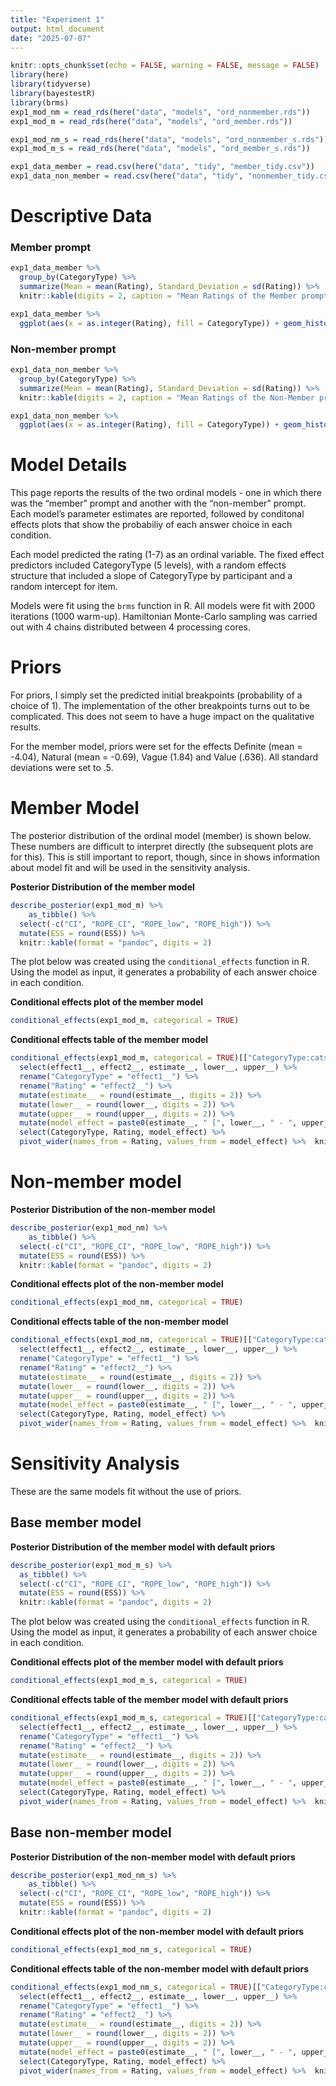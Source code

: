 ```yaml
---
title: "Experiment 1"
output: html_document
date: "2025-07-07"
---
```


```r
knitr::opts_chunk$set(echo = FALSE, warning = FALSE, message = FALSE)
library(here)
library(tidyverse)
library(bayestestR)
library(brms)
exp1_mod_nm = read_rds(here("data", "models", "ord_nonmember.rds"))
exp1_mod_m = read_rds(here("data", "models", "ord_member.rds"))

exp1_mod_nm_s = read_rds(here("data", "models", "ord_nonmember_s.rds")) 
exp1_mod_m_s = read_rds(here("data", "models", "ord_member_s.rds"))

exp1_data_member = read.csv(here("data", "tidy", "member_tidy.csv"))
exp1_data_non_member = read.csv(here("data", "tidy", "nonmember_tidy.csv"))
```

# Descriptive Data 

### Member prompt

```r
exp1_data_member %>% 
  group_by(CategoryType) %>% 
  summarize(Mean = mean(Rating), Standard_Deviation = sd(Rating)) %>% 
  knitr::kable(digits = 2, caption = "Mean Ratings of the Member prompt for each condition")
```

```r
exp1_data_member %>% 
  ggplot(aes(x = as.integer(Rating), fill = CategoryType)) + geom_histogram(binwidth = 1, color = "black") + facet_wrap(~CategoryType) + theme_minimal() + xlab("Rating")
```

### Non-member prompt 

```r
exp1_data_non_member %>% 
  group_by(CategoryType) %>% 
  summarize(Mean = mean(Rating), Standard_Deviation = sd(Rating)) %>% 
  knitr::kable(digits = 2, caption = "Mean Ratings of the Non-Member prompt for each condition")
```

```r
exp1_data_non_member %>% 
  ggplot(aes(x = as.integer(Rating), fill = CategoryType)) + geom_histogram(binwidth = 1, color = "black") + facet_wrap(~CategoryType) + theme_minimal() + xlab("Rating")
```

# Model Details

This page reports the results of the two ordinal models - one in which there was the "member" prompt and another with the "non-member" prompt. Each model's parameter estimates are reported, followed by conditonal effects plots that show the probabiliy of each answer choice in each condition.

Each model predicted the rating (1-7) as an ordinal variable. The fixed effect predictors included CategoryType (5 levels), with a random effects structure that included a slope of CategoryType by participant and a random intercept for item.

Models were fit using the `brms` function in R. All models were fit with 2000 iterations (1000 warm-up). Hamiltonian Monte-Carlo sampling was carried out with 4 chains distributed between 4 processing cores.

# Priors 

For priors, I simply set the predicted initial breakpoints (probability of a choice of 1). The implementation of the other breakpoints turns out to be complicated. This does not seem to have a huge impact on the qualitative results.

For the member model, priors were set for the effects Definite (mean = -4.04), Natural (mean = -0.69), Vague (1.84) and Value (.636). All standard deviations were set to .5. 

# Member Model

The posterior distribution of the ordinal model (member) is shown below. These numbers are difficult to interpret directly (the subsequent plots are for this). This is still important to report, though, since in shows information about model fit and will be used in the sensitivity analysis. 

**Posterior Distribution of the member model**
```r
describe_posterior(exp1_mod_m) %>% 
    as_tibble() %>% 
  select(-c("CI", "ROPE_CI", "ROPE_low", "ROPE_high")) %>% 
  mutate(ESS = round(ESS)) %>% 
  knitr::kable(format = "pandoc", digits = 2)
```

The plot below was created using the `conditional_effects` function in R. Using the model as input, it generates a probability of each answer choice in each condition. 

**Conditional effects plot of the member model**
```r
conditional_effects(exp1_mod_m, categorical = TRUE)
```

**Conditional effects table of the member model**
```r
conditional_effects(exp1_mod_m, categorical = TRUE)[["CategoryType:cats__"]] %>% 
  select(effect1__, effect2__, estimate__, lower__, upper__) %>% 
  rename("CategoryType" = "effect1__") %>% 
  rename("Rating" = "effect2__") %>% 
  mutate(estimate__ = round(estimate__, digits = 2)) %>% 
  mutate(lower__ = round(lower__, digits = 2)) %>% 
  mutate(upper__ = round(upper__, digits = 2)) %>% 
  mutate(model_effect = paste0(estimate__, " [", lower__, " - ", upper__, "]")) %>% 
  select(CategoryType, Rating, model_effect) %>% 
  pivot_wider(names_from = Rating, values_from = model_effect) %>%  knitr::kable(format = "pandoc", digits = 2)

```

# Non-member model

**Posterior Distribution of the non-member model**
```r
describe_posterior(exp1_mod_nm) %>% 
    as_tibble() %>% 
  select(-c("CI", "ROPE_CI", "ROPE_low", "ROPE_high")) %>% 
  mutate(ESS = round(ESS)) %>% 
  knitr::kable(format = "pandoc", digits = 2)
```


**Conditional effects plot of the non-member model**
```r
conditional_effects(exp1_mod_nm, categorical = TRUE)
```


**Conditional effects table of the non-member model**
```r
conditional_effects(exp1_mod_nm, categorical = TRUE)[["CategoryType:cats__"]] %>%
  select(effect1__, effect2__, estimate__, lower__, upper__) %>% 
  rename("CategoryType" = "effect1__") %>% 
  rename("Rating" = "effect2__") %>% 
  mutate(estimate__ = round(estimate__, digits = 2)) %>% 
  mutate(lower__ = round(lower__, digits = 2)) %>% 
  mutate(upper__ = round(upper__, digits = 2)) %>% 
  mutate(model_effect = paste0(estimate__, " [", lower__, " - ", upper__, "]")) %>% 
  select(CategoryType, Rating, model_effect) %>% 
  pivot_wider(names_from = Rating, values_from = model_effect) %>%  knitr::kable(format = "pandoc", digits = 2)
```

# Sensitivity Analysis 

These are the same models fit without the use of priors. 

## Base member model

**Posterior Distribution of the member model with default priors**
```r
describe_posterior(exp1_mod_m_s) %>% 
  as_tibble() %>% 
  select(-c("CI", "ROPE_CI", "ROPE_low", "ROPE_high")) %>% 
  mutate(ESS = round(ESS)) %>% 
  knitr::kable(format = "pandoc", digits = 2)
```

The plot below was created using the `conditional_effects` function in R. Using the model as input, it generates a probability of each answer choice in each condition. 

**Conditional effects plot of the member model with default priors**
```r
conditional_effects(exp1_mod_m_s, categorical = TRUE)
```

**Conditional effects table of the member model with default priors**
```r
conditional_effects(exp1_mod_m_s, categorical = TRUE)[["CategoryType:cats__"]] %>% 
  select(effect1__, effect2__, estimate__, lower__, upper__) %>% 
  rename("CategoryType" = "effect1__") %>% 
  rename("Rating" = "effect2__") %>% 
  mutate(estimate__ = round(estimate__, digits = 2)) %>% 
  mutate(lower__ = round(lower__, digits = 2)) %>% 
  mutate(upper__ = round(upper__, digits = 2)) %>% 
  mutate(model_effect = paste0(estimate__, " [", lower__, " - ", upper__, "]")) %>% 
  select(CategoryType, Rating, model_effect) %>% 
  pivot_wider(names_from = Rating, values_from = model_effect) %>%  knitr::kable(format = "pandoc", digits = 2)

```

## Base non-member model 

**Posterior Distribution of the non-member model with default priors**
```r
describe_posterior(exp1_mod_nm_s) %>% 
    as_tibble() %>% 
  select(-c("CI", "ROPE_CI", "ROPE_low", "ROPE_high")) %>% 
  mutate(ESS = round(ESS)) %>% 
  knitr::kable(format = "pandoc", digits = 2)
```


**Conditional effects plot of the non-member model with default priors**
```r
conditional_effects(exp1_mod_nm_s, categorical = TRUE)
```


**Conditional effects table of the non-member model with default priors**
```r
conditional_effects(exp1_mod_nm_s, categorical = TRUE)[["CategoryType:cats__"]] %>% 
  select(effect1__, effect2__, estimate__, lower__, upper__) %>% 
  rename("CategoryType" = "effect1__") %>% 
  rename("Rating" = "effect2__") %>% 
  mutate(estimate__ = round(estimate__, digits = 2)) %>% 
  mutate(lower__ = round(lower__, digits = 2)) %>% 
  mutate(upper__ = round(upper__, digits = 2)) %>% 
  mutate(model_effect = paste0(estimate__, " [", lower__, " - ", upper__, "]")) %>% 
  select(CategoryType, Rating, model_effect) %>% 
  pivot_wider(names_from = Rating, values_from = model_effect) %>%  knitr::kable(format = "pandoc", digits = 2)
```

